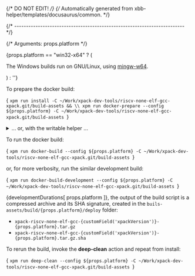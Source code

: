 {/* DO NOT EDIT! */}
{/* Automatically generated from xbb-helper/templates/docusaurus/common. */}



{/* ------------------------------------------------------------------------ */}

{/* Arguments: props.platform */}

{props.platform == "win32-x64" ? ( <p>The Windows builds run on GNU/Linux, using <a href="https://mingw-w64.org">mingw-w64</a>.</p> ) : ''}

To prepare the docker build:

<CodeBlock language="sh"> {
`xpm run install -C ~/Work/xpack-dev-tools/riscv-none-elf-gcc-xpack.git/build-assets && \\
xpm run docker-prepare --config ${props.platform} -C ~/Work/xpack-dev-tools/riscv-none-elf-gcc-xpack.git/build-assets
`} </CodeBlock>

<details>
<summary>... or, with the writable helper ...</summary>

<CodeBlock language="sh"> {
`xpm run install -C ~/Work/xpack-dev-tools/riscv-none-elf-gcc-xpack.git/build-assets && \\
xpm run link-deps -C ~/Work/xpack-dev-tools/riscv-none-elf-gcc-xpack.git/build-assets && \\
xpm run docker-prepare --config ${props.platform} -C ~/Work/xpack-dev-tools/riscv-none-elf-gcc-xpack.git/build-assets && \\
xpm run docker-link-deps --config ${props.platform} -C ~/Work/xpack-dev-tools/riscv-none-elf-gcc-xpack.git/build-assets
`} </CodeBlock>

</details>

To run the docker build:

<CodeBlock language="sh"> {
`xpm run docker-build --config ${props.platform} -C ~/Work/xpack-dev-tools/riscv-none-elf-gcc-xpack.git/build-assets
`} </CodeBlock>

or, for more verbosity, run the similar development build:

<CodeBlock language="sh"> {
`xpm run docker-build-development --config ${props.platform} -C ~/Work/xpack-dev-tools/riscv-none-elf-gcc-xpack.git/build-assets
`} </CodeBlock>

{developmentDurations[ props.platform ]}, the output of the build script is a compressed
archive and its SHA signature, created in
the <code>buils-assets/build/{props.platform}/deploy</code> folder:

* <code>xpack-riscv-none-elf-gcc-{customField('xpackVersion')}-{props.platform}.tar.gz</code>
* <code>xpack-riscv-none-elf-gcc-{customField('xpackVersion')}-{props.platform}.tar.gz.sha</code>

To rerun the build, invoke the **deep-clean** action and repeat from install:

<CodeBlock language="sh"> {
`xpm run deep-clean --config ${props.platform} -C ~/Work/xpack-dev-tools/riscv-none-elf-gcc-xpack.git/build-assets
`} </CodeBlock>

